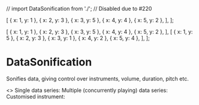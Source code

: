 // import DataSonification from './'; // Disabled due to #220

  [
    { x: 1, y: 1 },
    { x: 2, y: 3 },
    { x: 3, y: 5 },
    { x: 4, y: 4 },
    { x: 5, y: 2 },
  ],
];

  [
    { x: 1, y: 1 },
    { x: 2, y: 3 },
    { x: 3, y: 5 },
    { x: 4, y: 4 },
    { x: 5, y: 2 },
  ],
  [
    { x: 1, y: 5 },
    { x: 2, y: 3 },
    { x: 3, y: 1 },
    { x: 4, y: 2 },
    { x: 5, y: 4 },
  ],
];



<Meta title="Core/DataSonification" component={DataSonification} />

# DataSonification

Sonifies data, giving control over instruments, volume, duration, pitch etc.

<Canvas>
  <Story name="Examples">
    <>
      Single data series:
      <DataSonification
        audioContext={audioContext}
        dataSeries={dataSingle}
        pitchVariable="y"
        timingVariable="x"
        isPlaying
      />
      Multiple (concurrently playing) data series:
      <DataSonification
        audioContext={audioContext}
        dataSeries={dataMulti}
        pitchVariable="y"
        timingVariable="x"
        isPlaying
      />
      Customised instrument:
      <DataSonification
        audioContext={audioContext}
        dataSeries={dataSingle}
        pitchVariable="y"
        timingVariable="x"
        instruments={[{ code: 1217, volume: 1 }]}
        isPlaying
      />
    </>
  </Story>
</Canvas>
